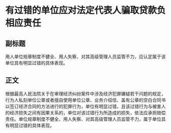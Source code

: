 # 有过错的单位应对法定代表人骗取贷款负相应责任
## 副标题
用人单位规章制度不健全、用人失察、对其高级管理人员监管不力，应认定属于该单位具有明显过错的具体表现。
## 正文
根据最高人民法院关于在审理经济纠纷案件中涉及经济犯罪嫌疑若干问题的规定，行为人私刻单位公章或者擅自使用单位公章、业务介绍信、盖有公章的空白合同书以签订经济合同的方法进行的犯罪行为，单位有明显过错，且该过错行为与被害人的经济损失之间有因果关系的，单位对该过错行为所造成的损失，依法应承担赔偿责任。单位规章制度不健全、用人失察、对其高级管理人员监管不力，属于单位具有明显过错的具体表现。
